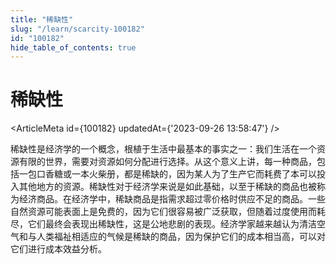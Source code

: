 ```yaml
---
title: "稀缺性"
slug: "/learn/scarcity-100182"
id: "100182"
hide_table_of_contents: true
---
```



# 稀缺性

<ArticleMeta id={100182} updatedAt={'2023-09-26 13:58:47'} />
<div className='border-solid border-b border-t-0 my-4 border-[var(--ifm-color-gray-300)]' />

稀缺性是经济学的一个概念，根植于生活中最基本的事实之一：我们生活在一个资源有限的世界，需要对资源如何分配进行选择。从这个意义上讲，每一种商品，包括一包口香糖或一本火柴册，都是稀缺的，因为某人为了生产它而耗费了本可以投入其他地方的资源。稀缺性对于经济学来说是如此基础，以至于稀缺的商品也被称为经济商品。在经济学中，稀缺商品是指需求超过零价格时供应不足的商品。一些自然资源可能表面上是免费的，因为它们很容易被广泛获取，但随着过度使用而耗尽，它们最终会表现出稀缺性，这是公地悲剧的表现。经济学家越来越认为清洁空气和与人类福祉相适应的气候是稀缺的商品，因为保护它们的成本相当高，可以对它们进行成本效益分析。
